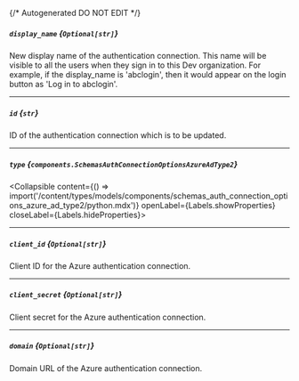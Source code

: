 {/* Autogenerated DO NOT EDIT  */}

##### `display_name` *{`Optional[str]`}*
New display name of the authentication connection. This name will
be visible to all the users when they sign in to this Dev
organization. For example, if the display_name is 'abclogin', then
it would appear on the login button as 'Log in to abclogin'.


---
##### `id` *{`str`}*
ID of the authentication connection which is to be updated.


---
##### `type` *{`components.SchemasAuthConnectionOptionsAzureAdType2`}*
<Collapsible content={() => import('/content/types/models/components/schemas_auth_connection_options_azure_ad_type2/python.mdx')} openLabel={Labels.showProperties} closeLabel={Labels.hideProperties}>
</Collapsible>

---
##### `client_id` *{`Optional[str]`}*
Client ID for the Azure authentication connection.

---
##### `client_secret` *{`Optional[str]`}*
Client secret for the Azure authentication connection.

---
##### `domain` *{`Optional[str]`}*
Domain URL of the Azure authentication connection.


